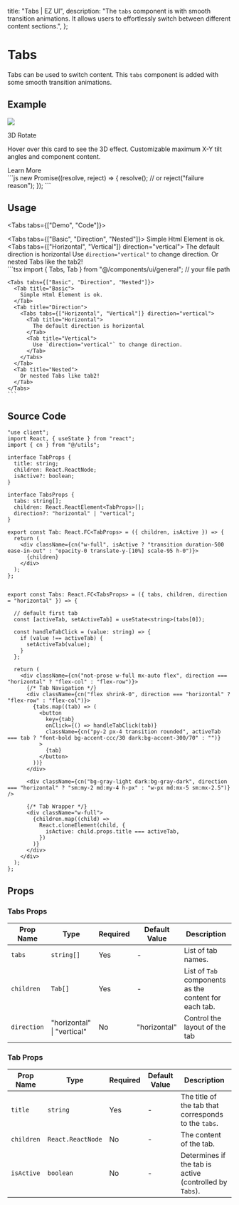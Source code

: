
  title: "Tabs | EZ UI",
  description: "The `tabs` component is with smooth transition animations. It allows users to effortlessly switch between different content sections.",
};

# Tabs
Tabs can be used to switch content. This `tabs` component is added with some smooth transition animations. 

## Example

<ExampleBox className="sm:px-4 md:px-12 lg:px-20">
  <Tabs tabs={["Fancy Card", "Code Snippets"]}>
    <Tab title="Fancy Card">
      <div className="w-full flex justify-center">
        <ThreeDRotate>
          <div className="md:w-[450px] sm:w-[320px] sm:p-4 lg:p-6 border border-gray-light dark:border-gray-dark rounded-xl">
            <Image src="/images/project/3d-book-gallery/img8.jpg" width={1800} height={949} className="w-full h-fit rounded-md"/>
            <p className="sm:mt-3 md:mt-4 font-bold text-accent-dark dark:text-accent-white sm:text-lg md:text-xl">3D Rotate</p>
            <p className="sm:mt-1 md:mt-2 font-semibold text-accent-300 dark:text-accent-900 sm:text-xs md:text-sm">Hover over this card to see the 3D effect. Customizable maximum X-Y tilt angles and component content.</p>
            <Link href="/ui/3d-rotate" className="transition w-fit block mt-4 px-2.5 py-1.5 rounded bg-accent-dark text-accent-white dark:bg-white dark:text-accent-dark sm:text-xs md:text-sm tracking-wider">
              Learn More
            </Link>
          </div>
        </ThreeDRotate>
      </div>
    </Tab>
<Tab title="Code Snippets">
  <div>
    ```js
  new Promise((resolve, reject) => {
      resolve();
      // or
      reject("failure reason");
  });
    ```
  </div>
    </Tab>  
  </Tabs>
</ExampleBox>


## Usage

<Tabs tabs={["Demo", "Code"]}>
  <Tab title="Demo">
    <div className="w-full flex justify-center sm:py-4 md:py-10">
      <div className="w-3/5">
        <Tabs tabs={["Basic", "Direction", "Nested"]}>
          <Tab title="Basic">
            Simple Html Element is ok.
          </Tab>
          <Tab title="Direction">
            <Tabs tabs={["Horizontal", "Vertical"]} direction="vertical">
              <Tab title="Horizontal">
                The default direction is horizontal
              </Tab>
              <Tab title="Vertical">
                Use `direction="vertical"` to change direction.
              </Tab>
            </Tabs>
          </Tab>
          <Tab title="Nested">
            Or nested Tabs like the tab2!
          </Tab>
        </Tabs>
      </div>
    </div>
  </Tab>
  <Tab title="Code">
    ```tsx
    import { Tabs, Tab } from "@/components/ui/general";  // your file path

    <Tabs tabs={["Basic", "Direction", "Nested"]}>
      <Tab title="Basic">
        Simple Html Element is ok.
      </Tab>
      <Tab title="Direction">
        <Tabs tabs={["Horizontal", "Vertical"]} direction="vertical">
          <Tab title="Horizontal">
            The default direction is horizontal
          </Tab>
          <Tab title="Vertical">
            Use `direction="vertical"` to change direction.
          </Tab>
        </Tabs>
      </Tab>
      <Tab title="Nested">
        Or nested Tabs like tab2!
      </Tab>
    </Tabs>
    ```
  </Tab>
</Tabs>



## Source Code

```tsx
"use client";
import React, { useState } from "react";
import { cn } from "@/utils";

interface TabProps {
  title: string;
  children: React.ReactNode;
  isActive?: boolean;
}

interface TabsProps {
  tabs: string[];
  children: React.ReactElement<TabProps>[];
  direction?: "horizontal" | "vertical";
}

export const Tab: React.FC<TabProps> = ({ children, isActive }) => {
  return (
    <div className={cn("w-full", isActive ? "transition duration-500 ease-in-out" : "opacity-0 translate-y-[10%] scale-95 h-0")}>
      {children}
    </div>
  );
};


export const Tabs: React.FC<TabsProps> = ({ tabs, children, direction = "horizontal" }) => {

  // default first tab
  const [activeTab, setActiveTab] = useState<string>(tabs[0]);

  const handleTabClick = (value: string) => {
    if (value !== activeTab) {
      setActiveTab(value);
    }
  };

  return (
    <div className={cn("not-prose w-full mx-auto flex", direction === "horizontal" ? "flex-col" : "flex-row")}>
      {/* Tab Navigation */}
      <div className={cn("flex shrink-0", direction === "horizontal" ? "flex-row" : "flex-col")}>
        {tabs.map((tab) => (
          <button
            key={tab}
            onClick={() => handleTabClick(tab)}
            className={cn("py-2 px-4 transition rounded", activeTab === tab ? "font-bold bg-accent-ccc/30 dark:bg-accent-300/70" : "")}
          >
            {tab}
          </button>
        ))}
      </div>

      <div className={cn("bg-gray-light dark:bg-gray-dark", direction === "horizontal" ? "sm:my-2 md:my-4 h-px" : "w-px md:mx-5 sm:mx-2.5")} />

      {/* Tab Wrapper */}
      <div className="w-full">
        {children.map((child) =>
          React.cloneElement(child, {
            isActive: child.props.title === activeTab,
          })
        )}
      </div>
    </div>
  );
};
```

## Props

### Tabs Props
| Prop Name | Type            | Required | Default Value | Description                                        |
|-----------|-----------------|----------|---------------|----------------------------------------------------|
| `tabs`    | `string[]`      | Yes      | -             | List of tab names.                                |
| `children`| `Tab[]`         | Yes      | -             | List of `Tab` components as the content for each tab. |
| `direction`| "horizontal" \| "vertical" | No | "horizontal" | Control the layout of the tab |


### Tab Props
| Prop Name  | Type             | Required | Default Value | Description                                            |
|------------|------------------|----------|---------------|--------------------------------------------------------|
| `title`    | `string`         | Yes      | -             | The title of the tab that corresponds to the `tabs`. |
| `children` | `React.ReactNode`| No      | -             | The content of the tab.                               |
| `isActive` | `boolean`        | No       | -             | Determines if the tab is active (controlled by `Tabs`). |
